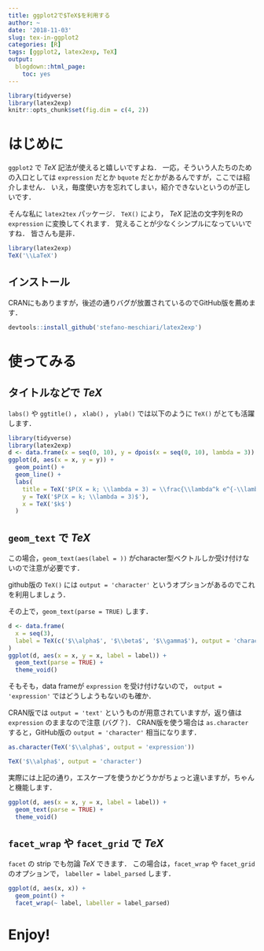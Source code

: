 ```yaml
---
title: ggplot2で$TeX$を利用する
author: ~
date: '2018-11-03'
slug: tex-in-ggplot2
categories: [R]
tags: [ggplot2, latex2exp, TeX]
output:
  blogdown::html_page:
    toc: yes
---
```


```r
library(tidyverse)
library(latex2exp)
knitr::opts_chunk$set(fig.dim = c(4, 2))
```

# はじめに {#intro}

`ggplot2` で $TeX$ 記法が使えると嬉しいですよね．
一応，そういう人たちのための入口としては `expression` だとか `bquote` だとかがあるんですが，ここでは紹介しません．
いえ，毎度使い方を忘れてしまい，紹介できないというのが正しいです．

そんな私に `latex2tex` パッケージ．
`TeX()` により， $TeX$ 記法の文字列をRの `expression` に変換してくれます．
覚えることが少なくシンプルになっていいですね．
皆さんも是非．

```r
library(latex2exp)
TeX('\\LaTeX')
```


## インストール {#install}

CRANにもありますが，後述の通りバグが放置されているのでGitHub版を薦めます．

```r
devtools::install_github('stefano-meschiari/latex2exp')
```

# 使ってみる {#try}

## タイトルなどで $TeX$ {#title}

`labs()` や `ggtitle()` ， `xlab()` ， `ylab()` では以下のように `TeX()` がとても活躍します．

```r
library(tidyverse)
library(latex2exp)
d <- data.frame(x = seq(0, 10), y = dpois(x = seq(0, 10), lambda = 3))
ggplot(d, aes(x = x, y = y)) + 
  geom_point() +
  geom_line() +
  labs(
    title = TeX('$P(X = k; \\lambda = 3) = \\frac{\\lambda^k e^{-\\lambda}}{k!}$'),
    y = TeX('$P(X = k; \\lambda = 3)$'),
    x = TeX('$k$')
  )
```

## `geom_text` で $TeX$ {#geom}

この場合，`geom_text(aes(label = ))` がcharacter型ベクトルしか受け付けないので注意が必要です．

github版の `TeX()` には `output = 'character'` というオプションがあるのでこれを利用しましょう．

その上で，`geom_text(parse = TRUE)` します．

```r
d <- data.frame(
  x = seq(3),
  label = TeX(c('$\\alpha$', '$\\beta$', '$\\gamma$'), output = 'character')
)
ggplot(d, aes(x = x, y = x, label = label)) +
  geom_text(parse = TRUE) +
  theme_void()
```

そもそも，data frameが `expression` を受け付けないので， `output = 'expression'` ではどうしようもないのも確か．

CRAN版では `output = 'text'` というものが用意されていますが，返り値は `expression` のままなので注意 (バグ？)．
CRAN版を使う場合は `as.character` すると，GitHub版の `output = 'character'` 相当になります．

```r
as.character(TeX('$\\alpha$', output = 'expression'))
```

```r
TeX('$\\alpha$', output = 'character')
```

実際には上記の通り，エスケープを使うかどうかがちょっと違いますが，ちゃんと機能します．

```r
ggplot(d, aes(x = x, y = x, label = label)) +
  geom_text(parse = TRUE) +
  theme_void()
```



## `facet_wrap` や `facet_grid` で $TeX$ {#facet}

`facet` の strip でも勿論 $TeX$ できます．
この場合は，`facet_wrap` や `facet_grid` のオプションで， `labeller = label_parsed` します．

```r
ggplot(d, aes(x, x)) +
  geom_point() +
  facet_wrap(~ label, labeller = label_parsed)
```

# Enjoy!
